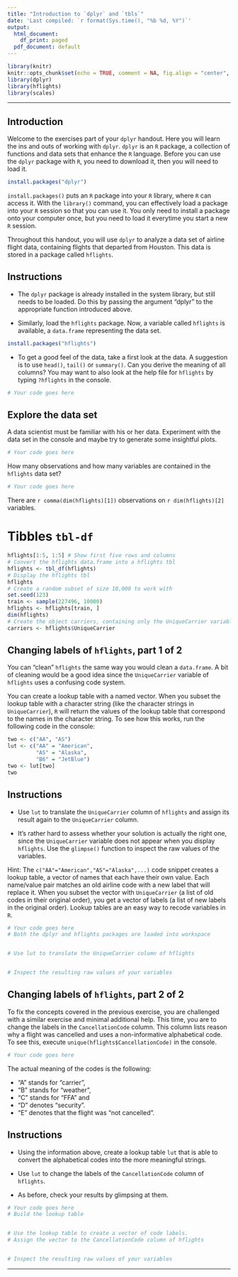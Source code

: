 ```yaml
---
title: "Introduction to `dplyr` and `tbls`"
date: 'Last compiled: `r format(Sys.time(), "%b %d, %Y")`'
output:
  html_document:
    df_print: paged
  pdf_document: default
---
```


```r
library(knitr)
knitr::opts_chunk$set(echo = TRUE, comment = NA, fig.align = "center", fig.width = 4, fig.height = 4, message = FALSE, warning = FALSE)
library(dplyr)
library(hflights)
library(scales)
```

_________________

## Introduction

Welcome to the exercises part of your `dplyr` handout. Here you will learn the ins and outs of working with `dplyr`. `dplyr` is an `R` package, a collection of functions and data sets that enhance the `R` language. Before you can use the `dplyr` package with `R`, you need to download it, then you will need to load it.

```r
install.packages("dplyr")
```

`install.packages()` puts an `R` package into your `R` library, where `R` can access it. With the `library()` command, you can effectively load a package into your `R` session so that you can use it. You only need to install a package onto your computer once, but you need to load it everytime you start a new `R` session.

Throughout this handout, you will use `dplyr` to analyze a data set of airline flight data, containing flights that departed from Houston. This data is stored in a package called `hflights`.

## Instructions

* The `dplyr` package is already installed in the system library, but still needs to be loaded. Do this by passing the argument "dplyr" to the appropriate function introduced above.

* Similarly, load the `hflights` package. Now, a variable called `hflights` is available, a `data.frame` representing the data set.  

```r
install.packages("hflights")
```

* To get a good feel of the data, take a first look at the data. A suggestion is to use `head()`, `tail()` or `summary()`. Can you derive the meaning of all columns?  You may want to also look at the help file for `hflights` by typing `?hflights` in the console.


```r
# Your code goes here


```

## Explore the data set

A data scientist must be familiar with his or her data. Experiment with the data set in the console and maybe try to generate some insightful plots.

```r
# Your code goes here

```

How many observations and how many variables are contained in the `hflights` data set?

```r
# Your code goes here

```

There are `r comma(dim(hflights)[1])` observations on `r dim(hflights)[2]` variables.

# Tibbles `tbl-df`

```r
hflights[1:5, 1:5] # Show first five rows and columns
# Convert the hflights data.frame into a hflights tbl
hflights <- tbl_df(hflights)
# Display the hflights tbl
hflights
# Create a random subset of size 10,000 to work with
set.seed(123)
train <- sample(227496, 10000)
hflights <- hflights[train, ]
dim(hflights)
# Create the object carriers, containing only the UniqueCarrier variable of hflights
carriers <- hflights$UniqueCarrier
```

## Changing labels of `hflights`, part 1 of 2

You can "clean" `hflights` the same way you would clean a `data.frame`. A bit of cleaning would be a good idea since the `UniqueCarrier` variable of `hflights` uses a confusing code system.

You can create a lookup table with a named vector. When you subset the lookup table with a character string (like the character strings in `UniqueCarrier`), `R` will return the values of the lookup table that correspond to the names in the character string. To see how this works, run the following code in the console:

```r
two <- c("AA", "AS")
lut <- c("AA" = "American", 
         "AS" = "Alaska", 
         "B6" = "JetBlue")
two <- lut[two]
two
```

## Instructions

* Use `lut` to translate the `UniqueCarrier` column of `hflights` and assign its result again to the `UniqueCarrier` column.

* It's rather hard to assess whether your solution is actually the right one, since the `UniqueCarrier` variable does not appear when you display `hflights`. Use the `glimpse()` function to inspect the raw values of the variables.

Hint: The `c("AA"="American","AS"="Alaska",...)` code snippet creates a lookup table, a vector of names that each have their own value. Each name/value pair matches an old airline code with a new label that will replace it. When you subset the vector with `UniqueCarrier` (a list of old codes in their original order), you get a vector of labels (a list of new labels in the original order). Lookup tables are an easy way to recode variables in `R`.

```r
# Your code goes here
# Both the dplyr and hflights packages are loaded into workspace


# Use lut to translate the UniqueCarrier column of hflights


# Inspect the resulting raw values of your variables

```

## Changing labels of `hflights`, part 2 of 2

To fix the concepts covered in the previous exercise, you are challenged with a similar exercise and minimal additional help. This time, you are to change the labels in the `CancellationCode` column. This column lists reason why a flight was cancelled and uses a non-informative alphabetical code. To see this, execute `unique(hflights$CancellationCode)` in the console.

```r
# Your code goes here

```

The actual meaning of the codes is the following:

* "A" stands for "carrier",
* "B" stands for "weather",
* "C" stands for "FFA" and
* "D" denotes "security".
* "E" denotes that the flight was "not cancelled".


## Instructions

* Using the information above, create a lookup table `lut` that is able to convert the alphabetical codes into the more meaningful strings.

* Use `lut` to change the labels of the `CancellationCode` column of `hflights`.

* As before, check your results by glimpsing at them.

```r
# Your code goes here
# Build the lookup table


# Use the lookup table to create a vector of code labels. 
# Assign the vector to the CancellationCode column of hflights


# Inspect the resulting raw values of your variables

```
_________________